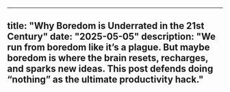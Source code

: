 ---

title: "Why Boredom is Underrated in the 21st Century"
date: "2025-05-05"
description: "We run from boredom like it’s a plague. But maybe boredom is where the brain resets, recharges, and sparks new ideas. This post defends doing “nothing” as the ultimate productivity hack."
---     